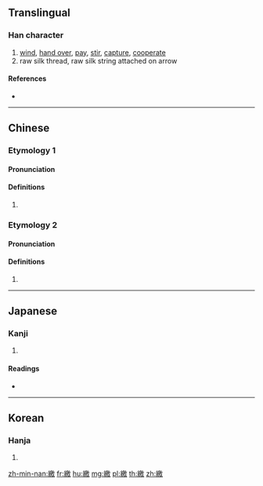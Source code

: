 {{character info/new}}
{{also|缴}}
==Translingual==

===Han character===
{{Han char|rn=120|rad=糸|as=13|sn=19|four=28940|canj=VFHSK}}

# [[wind]], [[hand over]], [[pay]], [[stir]], [[capture]], [[cooperate]]
# raw silk thread, raw silk string attached on arrow

====References====
* {{Han ref|kx=0940.280|dkj=27960|dj=1380.120|hdz=53460.080|uh=7E73|ud=32371|bh=C3BA|bd=50106}}

----

==Chinese==
{{zh-forms|s=缴}}

===Etymology 1===

====Pronunciation====
{{zh-pron
|m=jiǎo
|c=giu2
|h=pfs=kiéu
|md=
|mn=kiáu
|w=
|mc=y
|oc=y
|cat=
}}
{{attention|zh|mc and oc needs to be distributed properly}}

====Definitions====
{{zh-hanzi}}

# {{rfdef|lang=zh}}

===Etymology 2===

====Pronunciation====
{{zh-pron
|m=zhuó
|c=zoek3
|h=pfs=
|md=
|mn=
|w=
|mc=
|oc=
|cat=
}}

====Definitions====
{{zh-hanzi}}

# {{rfdef|lang=zh}}

----

==Japanese==

===Kanji===
{{ja-kanji|grade=|rs=糸13}}

# {{defn|lang=ja|sort=糸13}}

====Readings====
* {{ja-readings|on=[[しゃく]] (shaku), [[きょう]] (kyō), [[かく]] (kaku), [[ぎゃく]] (gyaku)|kun=[[かえす]] (kaesu)|nanori=}}

----

==Korean==

===Hanja===
{{ko-hanja|hangeul=격|eumhun=|rv=gyeok|mr=kyŏk|y=kyek}}

# {{defn|lang=ko|sort=糸13}}

[[zh-min-nan:繳]]
[[fr:繳]]
[[hu:繳]]
[[mg:繳]]
[[pl:繳]]
[[th:繳]]
[[zh:繳]]